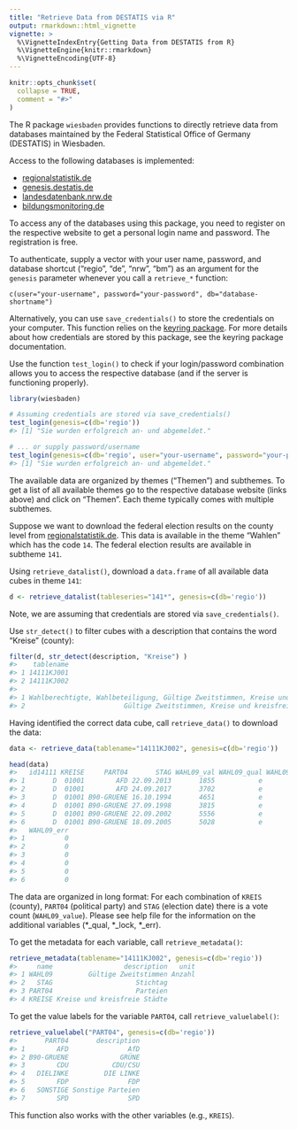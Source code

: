 ```yaml
---
title: "Retrieve Data from DESTATIS via R"
output: rmarkdown::html_vignette
vignette: >
  %\VignetteIndexEntry{Getting Data from DESTATIS from R}
  %\VignetteEngine{knitr::rmarkdown}
  %\VignetteEncoding{UTF-8}
---
```


```r
knitr::opts_chunk$set(
  collapse = TRUE,
  comment = "#>"
)
```

The R package `wiesbaden` provides functions to directly retrieve data from databases maintained by the Federal Statistical Office of Germany (DESTATIS) in Wiesbaden. 

Access to the following databases is implemented: 

* [regionalstatistik.de](https://www.regionalstatistik.de/genesis/online) 
* [genesis.destatis.de](https://www-genesis.destatis.de/genesis/online)
* [landesdatenbank.nrw.de](https://www.landesdatenbank.nrw.de) 
* [bildungsmonitoring.de](https://www.bildungsmonitoring.de/bildung/online/logon) 

To access any of the databases using this package, you need to register on the respective website to get a personal login name and password. The registration is free. 

To authenticate, supply a vector with your user name, password, and database shortcut ("regio", "de", "nrw", "bm") as an argument for the `genesis` parameter whenever you call a `retrieve_*` function:

	c(user="your-username", password="your-password", db="database-shortname")

Alternatively, you can use `save_credentials()` to store the credentials on your computer. This function relies on the [keyring package](https://github.com/r-lib/keyring). For more details about how credentials are stored by this package, see the keyring package documentation.  

Use the function `test_login()` to check if your login/password combination allows you to access the respective database (and if the server is functioning properly). 


```r
library(wiesbaden)

# Assuming credentials are stored via save_credentials()
test_login(genesis=c(db='regio'))
#> [1] "Sie wurden erfolgreich an- und abgemeldet."

# ... or supply password/username 
test_login(genesis=c(db='regio', user="your-username", password="your-password"))
#> [1] "Sie wurden erfolgreich an- und abgemeldet."
```

The available data are organized by themes ("Themen") and subthemes. To get a list of all available themes go to the respective database website (links above) and click on "Themen". Each theme typically comes with multiple subthemes. 

Suppose we want to download the federal election results on the county level from [regionalstatistik.de](https://www.regionalstatistik.de/genesis/online). This data is available in the theme "Wahlen" which has the code `14`. The federal election results are available in subtheme `141`.

Using `retrieve_datalist()`, download a `data.frame` of all available data cubes in theme `141`: 

```r
d <- retrieve_datalist(tableseries="141*", genesis=c(db='regio')) 
```

Note, we are assuming that credentials are stored via `save_credentials()`.

Use `str_detect()` to filter cubes with a description that contains the word "Kreise" (county): 

```r
filter(d, str_detect(description, "Kreise") ) 
#>    tablename
#> 1 14111KJ001
#> 2 14111KJ002
#>                                                                                      description
#> 1 Wahlberechtigte, Wahlbeteiligung, Gültige Zweitstimmen, Kreise und kreisfreie Städte, Stichtag
#> 2                         Gültige Zweitstimmen, Kreise und kreisfreie Städte, Parteien, Stichtag
```
Having identified the correct data cube, call `retrieve_data()` to download the data: 

```r
data <- retrieve_data(tablename="14111KJ002", genesis=c(db='regio')) 
```

```r
head(data)
#>   id14111 KREISE     PART04       STAG WAHL09_val WAHL09_qual WAHL09_lock
#> 1       D  01001        AFD 22.09.2013       1855           e          NA
#> 2       D  01001        AFD 24.09.2017       3702           e          NA
#> 3       D  01001 B90-GRUENE 16.10.1994       4651           e          NA
#> 4       D  01001 B90-GRUENE 27.09.1998       3815           e          NA
#> 5       D  01001 B90-GRUENE 22.09.2002       5556           e          NA
#> 6       D  01001 B90-GRUENE 18.09.2005       5028           e          NA
#>   WAHL09_err
#> 1          0
#> 2          0
#> 3          0
#> 4          0
#> 5          0
#> 6          0
```

The data are organized in long format: For each combination of `KREIS` (county), `PART04` (political party) and `STAG` (election date) there is a vote count (`WAHL09_value`). Please see help file for the information on the additional variables (\*\_qual, \*\_lock, \*\_err).  

To get the metadata for each variable, call `retrieve_metadata()`:

```r
retrieve_metadata(tablename="14111KJ002", genesis=c(db='regio'))
#>     name                  description   unit
#> 1 WAHL09         Gültige Zweitstimmen Anzahl
#> 2   STAG                     Stichtag       
#> 3 PART04                     Parteien       
#> 4 KREISE Kreise und kreisfreie Städte
```
To get the value labels for the variable `PART04`, call `retrieve_valuelabel()`:

```r
retrieve_valuelabel("PART04", genesis=c(db='regio'))
#>       PART04       description
#> 1        AFD               AfD
#> 2 B90-GRUENE             GRÜNE
#> 3        CDU           CDU/CSU
#> 4   DIELINKE         DIE LINKE
#> 5        FDP               FDP
#> 6   SONSTIGE Sonstige Parteien
#> 7        SPD               SPD
```

This function also works with the other variables (e.g., `KREIS`).

